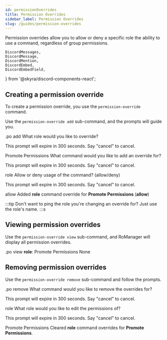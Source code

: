 ```yaml
---
id: permissionOverrides
title: Permission Overrides
sidebar_label: Permission Overrides
slug: /guides/permission-overrides
---
```


Permission overrides allow you to allow or deny a specific role the ability to use a command, regardless of group permissions.

	DiscordMessages,
	DiscordMessage,
	DiscordMention,
	DiscordEmbed,
	DiscordEmbedField,
} from '@skyra/discord-components-react';

## Creating a permission override
To create a permission override, you use the `permission-override` command.

Use the `permission-override add` sub-command, and the prompts will guide you.

<DiscordMessages>
	<DiscordMessage>
		.po add
	</DiscordMessage>
	<DiscordMessage author='RoManager' verified={true} bot={true} avatar='https://cdn.discordapp.com/avatars/738035113815834746/73b40ea86f581b9afec7baf83ac38a65.png'>
		<DiscordEmbed embedTitle='Prompt' slot='embeds' color='#3498db'>
			What role would you like to override?
			<p slot='footer'>This prompt will expire in 300 seconds. Say "cancel" to cancel.</p>
		</DiscordEmbed>
	</DiscordMessage>
	<DiscordMessage>
		<DiscordMention>Promote Permissions</DiscordMention>
	</DiscordMessage>
	<DiscordMessage author='RoManager' verified={true} bot={true} avatar='https://cdn.discordapp.com/avatars/738035113815834746/73b40ea86f581b9afec7baf83ac38a65.png'>
		<DiscordEmbed embedTitle='Prompt' slot='embeds' color='#3498db'>
			What command would you like to add an override for?
			<p slot='footer'>This prompt will expire in 300 seconds. Say "cancel" to cancel.</p>
		</DiscordEmbed>
	</DiscordMessage>
	<DiscordMessage>
		role
	</DiscordMessage>
	<DiscordMessage author='RoManager' verified={true} bot={true} avatar='https://cdn.discordapp.com/avatars/738035113815834746/73b40ea86f581b9afec7baf83ac38a65.png'>
		<DiscordEmbed embedTitle='Prompt' slot='embeds' color='#3498db'>
			Allow or deny usage of the command? (allow/deny)
			<p slot='footer'>This prompt will expire in 300 seconds. Say "cancel" to cancel.</p>
		</DiscordEmbed>
	</DiscordMessage>
	<DiscordMessage>
		allow
	</DiscordMessage>
	<DiscordMessage author='RoManager' verified={true} bot={true} avatar='https://cdn.discordapp.com/avatars/738035113815834746/73b40ea86f581b9afec7baf83ac38a65.png'>
		Added <b>role</b> command override for <b>Promote Permissions</b> (<b>allow</b>)
	</DiscordMessage>
</DiscordMessages>
<br />

:::tip
Don't want to ping the role you're changing an override for? Just use the role's name.
:::s

## Viewing permission overrides

Use the `permission-override view` sub-command, and RoManager will display all permission overrides.

<DiscordMessages>
	<DiscordMessage>
		.po view
	</DiscordMessage>
	<DiscordMessage author='RoManager' verified={true} bot={true} avatar='https://cdn.discordapp.com/avatars/738035113815834746/73b40ea86f581b9afec7baf83ac38a65.png'>
		<DiscordEmbed embedTitle='Group Permission Overrides' slot='embeds' color='#3498db'>
			<DiscordEmbedFields slot="fields">
				<DiscordEmbedField fieldTitle="Allow" inline><b>role</b>: <DiscordMention>Promote Permissions</DiscordMention></DiscordEmbedField>
				<DiscordEmbedField fieldTitle="Deny" inline>None</DiscordEmbedField>
			</DiscordEmbedFields>
		</DiscordEmbed>
	</DiscordMessage>
</DiscordMessages>
<br />

## Removing permission overrides

Use the `permission-override remove` sub-command and follow the prompts.

<DiscordMessages>
	<DiscordMessage>
		.po remove
	</DiscordMessage>
	<DiscordMessage author='RoManager' verified={true} bot={true} avatar='https://cdn.discordapp.com/avatars/738035113815834746/73b40ea86f581b9afec7baf83ac38a65.png'>
		<DiscordEmbed embedTitle='Prompt' slot='embeds' color='#3498db'>
			What command would you like to remove the overrides for?
			<p slot='footer'>This prompt will expire in 300 seconds. Say "cancel" to cancel.</p>
		</DiscordEmbed>
	</DiscordMessage>
	<DiscordMessage>
		role
	</DiscordMessage>
	<DiscordMessage author='RoManager' verified={true} bot={true} avatar='https://cdn.discordapp.com/avatars/738035113815834746/73b40ea86f581b9afec7baf83ac38a65.png'>
		<DiscordEmbed embedTitle='Prompt' slot='embeds' color='#3498db'>
			What role would you like to edit the permissions of?
			<p slot='footer'>This prompt will expire in 300 seconds. Say "cancel" to cancel.</p>
		</DiscordEmbed>
	</DiscordMessage>
	<DiscordMessage>
		<DiscordMention>Promote Permissions</DiscordMention>
	</DiscordMessage>
	<DiscordMessage author='RoManager' verified={true} bot={true} avatar='https://cdn.discordapp.com/avatars/738035113815834746/73b40ea86f581b9afec7baf83ac38a65.png'>
		Cleared <b>role</b> command overrides for <b>Promote Permissions</b>.
	</DiscordMessage>
</DiscordMessages>
<br />